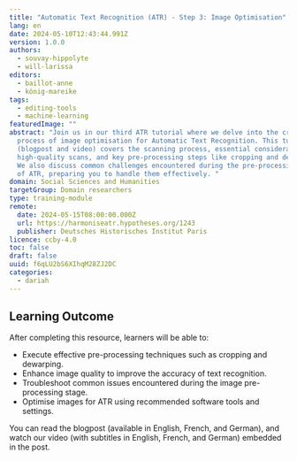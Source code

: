 ```yaml
---
title: "Automatic Text Recognition (ATR) - Step 3: Image Optimisation"
lang: en
date: 2024-05-10T12:43:44.991Z
version: 1.0.0
authors:
  - souvay-hippolyte
  - will-larissa
editors:
  - baillot-anne
  - könig-mareike
tags:
  - editing-tools
  - machine-learning
featuredImage: ""
abstract: "Join us in our third ATR tutorial where we delve into the critical
  process of image optimisation for Automatic Text Recognition. This tutorial
  (blogpost and video) covers the scanning process, essential considerations for
  high-quality scans, and key pre-processing steps like cropping and dewarping.
  We also discuss common challenges encountered during the pre-processing stage
  of ATR, preparing you to handle them effectively. "
domain: Social Sciences and Humanities
targetGroup: Domain researchers
type: training-module
remote:
  date: 2024-05-15T08:00:00.000Z
  url: https://harmoniseatr.hypotheses.org/1243
  publisher: Deutsches Historisches Institut Paris
licence: ccby-4.0
toc: false
draft: false
uuid: f6qLU2bS6XIhqM28ZJ2DC
categories:
  - dariah
---
```

## Learning Outcome

After completing this resource, learners will be able to:

- Execute effective pre-processing techniques such as cropping and dewarping.
- Enhance image quality to improve the accuracy of text recognition.
- Troubleshoot common issues encountered during the image pre-processing stage.
- Optimise images for ATR using recommended software tools and settings.

You can read the blogpost (available in English, French, and German), and watch our video (with subtitles in English, French, and German) embedded in the post.

<ExternalResource title="Interested in learning more?" subtitle="Check out Automatic Text Recognition - Step 3: Image Optimisation" url="https://harmoniseatr.hypotheses.org/1243" />
